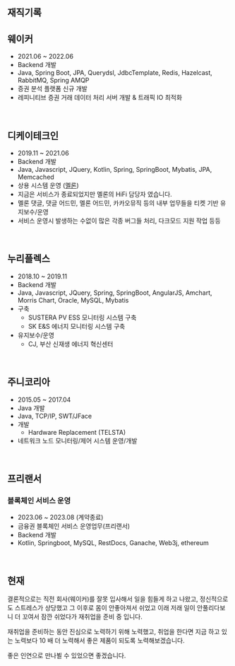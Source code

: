 ## 재직기록

## 웨이커
- 2021.06 \~ 2022.06
- Backend 개발
- Java, Spring Boot, JPA, Querydsl, JdbcTemplate, Redis, Hazelcast, RabbitMQ, Spring AMQP
- 증권 분석 플랫폼 신규 개발
- 레피니티브 증권 거래 데이터 처리 서버 개발 & 트래픽 IO 최적화
<br/>

## 디케이테크인
- 2019.11 \~ 2021.06
- Backend 개발
- Java, Javascript, JQuery, Kotlin, Spring, SpringBoot, Mybatis, JPA, Memcached
- 상용 시스템 운영 ([멜론](https://www.melon.com))
- 지금은 서비스가 종료되었지만 멜론의 HiFi 담당자 였습니다.
- 멜론 댓글, 댓글 어드민, 멜론 어드민, 카카오뮤직 등의 내부 업무들을 티켓 기반 유지보수/운영
- 서비스 운영시 발생하는 수없이 많은 각종 버그들 처리, 다크모드 지원 작업 등등
<br/>

## 누리플렉스
- 2018.10 \~ 2019.11
- Backend 개발
- Java, Javascript, JQuery, Spring, SpringBoot, AngularJS, Amchart, Morris Chart, Oracle, MySQL, Mybatis
- 구축
  - SUSTERA PV ESS 모니터링 시스템 구축
  - SK E&S 에너지 모니터링 시스템 구축
- 유지보수/운영
  - CJ, 부산 신재생 에너지 혁신센터
<br/>

## 주니코리아
- 2015.05 \~ 2017.04
- Java 개발
- Java, TCP/IP, SWT/JFace
- 개발
  - Hardware Replacement (TELSTA)
- 네트워크 노드 모니터링/제어 시스템 운영/개발
<br/>

## 프리랜서
### 블록체인 서비스 운영
- 2023.06 ~ 2023.08 (계약종료)
- 금융권 블록체인 서비스 운영업무(프리랜서) 
- Backend 개발
- Kotlin, Springboot, MySQL, RestDocs, Ganache, Web3j, ethereum
<br/>


## 현재
결론적으로는 직전 회사(웨이커)를 잘못 입사해서 일을 힘들게 하고 나왔고, 정신적으로도 스트레스가 상당했고 그 이후로 몸이 안좋아져서 쉬었고 이래 저래 일이 안풀리다보니 더 꼬여서 잠깐 쉬었다가 재취업을 준비 중 입니다.<br/>

재취업을 준비하는 동안 진심으로 노력하기 위해 노력했고, 취업을 한다면 지금 하고 있는 노력보다 10 배 더 노력해서 좋은 제품이 되도록 노력해보겠습니다.<br/>

좋은 인연으로 만나뵐 수 있었으면 좋겠습니다.<br/>
<br/>

